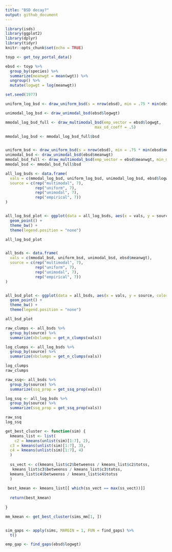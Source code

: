 ```yaml
---
title: "BSD decay?"
output: github_document
---
```


```r
library(isds)
library(ggplot2)
library(dplyr)
library(tidyr)
knitr::opts_chunk$set(echo = TRUE)

toyp <- get_toy_portal_data()

ebsd <- toyp %>%
  group_by(species) %>%
  summarize(meanwgt = mean(wgt)) %>%
  ungroup() %>%
  mutate(logwgt = log(meanwgt))

set.seed(1977)

uniform_log_bsd <- draw_uniform_bsd(s = nrow(ebsd), min = .75 * min(ebsd$logwgt), max = 1.1 *max(ebsd$logwgt))

unimodal_log_bsd <- draw_unimodal_bsd(ebsd$logwgt)

mmodal_log_bsd_full <- draw_multimodal_bsd(emp_vector = ebsd$logwgt,
                                       max_sd_coeff = .5)

mmodal_log_bsd <- mmodal_log_bsd_full$bsd


uniform_bsd <- draw_uniform_bsd(s = nrow(ebsd), min = .75 * min(ebsd$meanwgt), max = 1.1 * max(ebsd$meanwgt))
unimodal_bsd <- draw_unimodal_bsd(ebsd$meanwgt)
mmodal_bsd_full <- draw_multimodal_bsd(emp_vector = ebsd$meanwgt, min_mode_gap = 20, min_sd_coeff = .3, max_sd_coeff = 1)
mmodal_bsd <- mmodal_bsd_full$bsd
```


```r

all_log_bsds <- data.frame(
  vals = c(mmodal_log_bsd, uniform_log_bsd, unimodal_log_bsd, ebsd$logwgt),
  source = c(rep("multimodal", 7),
             rep("uniform", 7), 
             rep("unimodal", 7),
             rep("empirical", 7))
)


all_log_bsd_plot <- ggplot(data = all_log_bsds, aes(x = vals, y = source, color = source)) +
  geom_point() +
  theme_bw() +
  theme(legend.position = "none")

all_log_bsd_plot


all_bsds <- data.frame(
  vals = c(mmodal_bsd, uniform_bsd, unimodal_bsd, ebsd$meanwgt),
  source = c(rep("multimodal", 7),
             rep("uniform", 7), 
             rep("unimodal", 7),
             rep("empirical", 7))
)


all_bsd_plot <- ggplot(data = all_bsds, aes(x = vals, y = source, color = source)) +
  geom_point() +
  theme_bw() +
  theme(legend.position = "none")

all_bsd_plot


```

```r

raw_clumps <- all_bsds %>%
  group_by(source) %>%
  summarize(nbclumps = get_n_clumps(vals))

log_clumps <- all_log_bsds %>%
  group_by(source) %>%
  summarize(nbclumps = get_n_clumps(vals))

log_clumps
raw_clumps

```

```r

raw_ssq<- all_bsds %>%
  group_by(source) %>%
  summarize(ssq_prop = get_ssq_prop(vals))

log_ssq <- all_log_bsds %>%
  group_by(source) %>%
  summarize(ssq_prop = get_ssq_prop(vals))

raw_ssq
log_ssq

```


```r


get_best_cluster <- function(sim) {
  kmeans_list <- list(
    c2 = kmeans(unlist(sim)[1:7], 2),
  c3 = kmeans(unlist(sim)[1:7], 3),
  c4 = kmeans(unlist(sim)[1:7], 4)
  )
  
  ss_vect <- c(kmeans_list$c2$betweenss / kmeans_list$c2$totss,
   kmeans_list$c3$betweenss / kmeans_list$c3$totss,
  kmeans_list$c4$betweenss / kmeans_list$c4$totss
  )
  
 best_kmean <- kmeans_list[[ which(ss_vect == max(ss_vect))]]
  
  return(best_kmean)
  
}

mm_kmean <- get_best_cluster(sims_mm[1, ])


sim_gaps <- apply(sims, MARGIN = 1, FUN = find_gaps) %>%
  t()

emp_gap <- find_gaps(ebsd$logwgt)
```
